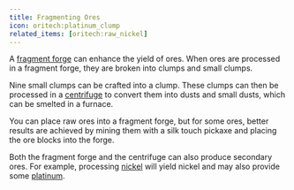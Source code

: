 ```yaml
---
title: Fragmenting Ores
icon: oritech:platinum_clump
related_items: [oritech:raw_nickel]
---
```


A [fragment forge](../processing/fragment_forge) can enhance the yield of ores. When ores are processed in a fragment forge, they are broken into clumps and small clumps.

Nine small clumps can be crafted into a clump. These clumps can then be processed in a [centrifuge](../processing/centrifuge) to convert them into dusts and small dusts,
which can be smelted in a furnace.

You can place raw ores into a fragment forge, but for some ores, better results are achieved by mining them with a silk touch pickaxe and placing the ore blocks into the forge.

Both the fragment forge and the centrifuge can also produce secondary ores.
For example, processing [nickel](../resources/nickel) will yield nickel and may also provide some [platinum](../resources/platinum).
